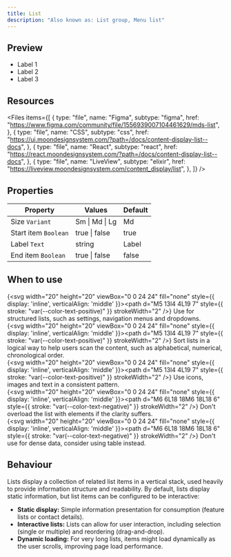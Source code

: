 ```yaml
---
title: List
description: "Also known as: List group, Menu list"
---
```


## Preview

<div className="w-full bg-primary h-[320px] flex items-center justify-center border border-primary gap-4 not-prose">
  <ul className="moon-list w-[320px]">
    <li className="moon-list-item">
      <Icon name="heart" />
      Label 1
    </li>
    <li className="moon-list-item">
      <Icon name="heart" />
      Label 2
    </li>
    <li className="moon-list-item">
      <Icon name="heart" />
      Label 3
    </li>
  </ul>
</div>

## Resources

<Files
  items={[
    {
      type: "file",
      name: "Figma",
      subtype: "figma",
      href: "https://www.figma.com/community/file/1556939007104461629/mds-list",
    },
    {
      type: "file",
      name: "CSS",
      subtype: "css",
      href: "https://ui.moondesignsystem.com/?path=/docs/content-display-list--docs",
    },
    {
      type: "file",
      name: "React",
      subtype: "react",
      href: "https://react.moondesignsystem.com/?path=/docs/content-display-list--docs",
    },
    {
      type: "file",
      name: "LiveView",
      subtype: "elixir",
      href: "https://liveview.moondesignsystem.com/content_display/list",
    },
  ]}
/>

## Properties

| **Property**         | **Values**     | **Default** |
| -------------------- | -------------- | ----------- |
| Size `Variant`       | Sm \| Md \| Lg | Md          |
| Start item `Boolean` | true \| false  | true        |
| Label `Text`         | string         | Label       |
| End item `Boolean`   | true \| false  | false       |

## When to use

{<svg width="20" height="20" viewBox="0 0 24 24" fill="none" style={{ display: 'inline', verticalAlign: 'middle' }}><path d="M5 13l4 4L19 7" style={{ stroke: "var(--color-text-positive)" }} strokeWidth="2" /></svg>} Use for structured lists, such as settings, navigation menus and dropdowns. <br/>
{<svg width="20" height="20" viewBox="0 0 24 24" fill="none" style={{ display: 'inline', verticalAlign: 'middle' }}><path d="M5 13l4 4L19 7" style={{ stroke: "var(--color-text-positive)" }} strokeWidth="2" /></svg>} Sort lists in a logical way to help users scan the content, such as alphabetical, numerical, chronological order. <br/>
{<svg width="20" height="20" viewBox="0 0 24 24" fill="none" style={{ display: 'inline', verticalAlign: 'middle' }}><path d="M5 13l4 4L19 7" style={{ stroke: "var(--color-text-positive)" }} strokeWidth="2" /></svg>} Use icons, images and text in a consistent pattern. <br/>
{<svg width="20" height="20" viewBox="0 0 24 24" fill="none" style={{ display: 'inline', verticalAlign: 'middle' }}><path d="M6 6L18 18M6 18L18 6" style={{ stroke: "var(--color-text-negative)" }} strokeWidth="2" /></svg>} Don't overload the list with elements if the clarity suffers. <br/>
{<svg width="20" height="20" viewBox="0 0 24 24" fill="none" style={{ display: 'inline', verticalAlign: 'middle' }}><path d="M6 6L18 18M6 18L18 6" style={{ stroke: "var(--color-text-negative)" }} strokeWidth="2" /></svg>} Don't use for dense data, consider using table instead. <br/>

## Behaviour

Lists display a collection of related list items in a vertical stack, used heavily to provide information structure and readability.
By default, lists display static information, but list items can be configured to be interactive:

- **Static display:** Simple information presentation for consumption (feature lists or contact details).
- **Interactive lists:** Lists can allow for user interaction, including selection (single or multiple) and reordering (drag-and-drop).
- **Dynamic loading:** For very long lists, items might load dynamically as the user scrolls, improving page load performance.
